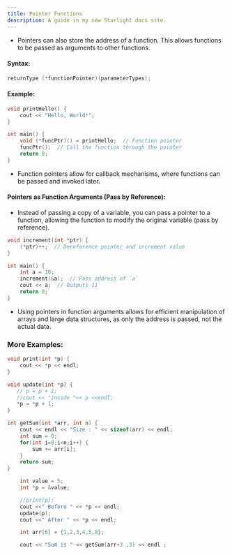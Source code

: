 ```yaml
---
title: Pointer Functions
description: A guide in my new Starlight docs site.
---
```


- Pointers can also store the address of a function. This allows functions to be passed as arguments to other functions.

#### Syntax:
```c++
returnType (*functionPointer)(parameterTypes);
```

#### Example:
```c++
void printHello() {
    cout << "Hello, World!";
}

int main() {
    void (*funcPtr)() = printHello;  // Function pointer
    funcPtr();  // Call the function through the pointer
    return 0;
}
```
- Function pointers allow for callback mechanisms, where functions can be passed and invoked later.

#### Pointers as Function Arguments (Pass by Reference):
- Instead of passing a copy of a variable, you can pass a pointer to a function, allowing the function to modify the original variable (pass by reference).
```c++
void increment(int *ptr) {
    (*ptr)++;  // Dereference pointer and increment value
}

int main() {
    int a = 10;
    increment(&a);  // Pass address of `a`
    cout << a;  // Outputs 11
    return 0;
}
```
- Using pointers in function arguments allows for efficient manipulation of arrays and large data structures, as only the address is passed, not the actual data.

### More Examples:
```c++
void print(int *p) {
    cout << *p << endl; 
}

void update(int *p) {
   // p = p + 1;
   //cout << "inside "<< p <<endl;
   *p = *p + 1;
}

int getSum(int *arr, int n) {
    cout << endl << "Size : " << sizeof(arr) << endl;
    int sum = 0;
    for(int i=0;i<n;i++) {
        sum += arr[i];
    }
    return sum;
}

    int value = 5;
    int *p = &value;

    //print(p);
    cout <<" Before " << *p << endl;
    update(p);
    cout <<" After " << *p << endl;

    int arr[6] = {1,2,3,4,5,8};

    cout << "Sum is " << getSum(arr+3 ,3) << endl ;  

```